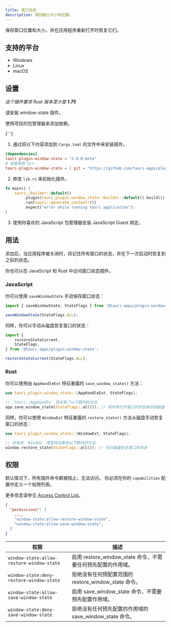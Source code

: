 ```yaml
---
title: 窗口状态
description: 保持窗口大小和位置。
---
```



<PluginLinks plugin="window-state" />

保存窗口位置和大小，并在应用程序重新打开时恢复它们。

## 支持的平台

- Windows
- Linux
- macOS

## 设置

_这个插件要求 Rust 版本至少是 **1.75**_

请安装 window-state 插件。

<Tabs>
  <TabItem label="自动">

使用项目的包管理器来添加依赖。

{' '}

<CommandTabs
	npm="npm run tauri add window-state"
	yarn="yarn run tauri add window-state"
	pnpm="pnpm tauri add window-state"
	cargo="cargo tauri add window-state"
/>

  </TabItem>
  <TabItem label="手动">

1. 通过将以下内容添加到 `Cargo.toml` 的文件中来安装插件。

```toml title="src-tauri/Cargo.toml"
[dependencies]
tauri-plugin-window-state = "2.0.0-beta"
# 或者使用 Git：
tauri-plugin-window-state = { git = "https://github.com/tauri-apps/plugins-workspace", branch = "v2" }
```

2. 修改 `lib.rs` 来初始化插件。

```rust title="src-tauri/src/main.rs" {3}
fn main() {
    tauri::Builder::default()
        .plugin(tauri_plugin_window_state::Builder::default().build())
        .run(tauri::generate_context!())
        .expect("error while running tauri application");
}
```

3. 使用你喜欢的 JavaScript 包管理器安装 JavaScript Guest 绑定。

  <CommandTabs
      npm="npm install @tauri-apps/plugin-window-state"
      yarn="yarn add @tauri-apps/plugin-window-state"
      pnpm="pnpm add @tauri-apps/plugin-window-state"
  />
  </TabItem>
</Tabs>

## 用法

添加后，当应用程序被关闭时，将记住所有窗口的状态，并在下一次启动时恢复到之前的状态。

你也可以在 JavaScript 和 Rust 中访问窗口状态插件。

### JavaScript

你可以使用 `saveWindowState` 手动保存窗口状态：

```javascript
import { saveWindowState, StateFlags } from '@tauri-apps/plugin-window-state';

saveWindowState(StateFlags.ALL);
```

同样，你可以手动从磁盘恢复窗口的状态：

```javascript
import {
	restoreStateCurrent,
	StateFlags,
} from '@tauri-apps/plugin-window-state';

restoreStateCurrent(StateFlags.ALL);
```

### Rust

你可以使用由 `AppHandleExt` 特征暴露的 `save_window_state()` 方法：

```rust
use tauri_plugin_window_state::{AppHandleExt, StateFlags};

// `tauri::AppHandle` 现在有了以下额外的方法
app.save_window_state(StateFlags::all()); // 将所有打开窗口的状态保存到磁盘
```

同样，你可以使用 `WindowExt` 特征暴露的 `restore_state()` 方法从磁盘手动恢复窗口的状态：

```rust
use tauri_plugin_window_state::{WindowExt, StateFlags};

// 所有的 `Window` 类型现在都有以下额外的方法
window.restore_state(StateFlags::all()); // 将从磁盘恢复窗口的状态
```

## 权限

默认情况下，所有插件命令都被阻止，无法访问。
你必须在你的 `capabilities` 配置中定义一个权限列表。

更多信息请参见 [Access Control List](/references/v2/acl)。

```json title="src-tauri/capabilities/main.json" ins={4-5}
{
  "permissions": [
    ...,
    "window-state:allow-restore-window-state",
    "window-state:allow-save-window-state",
  ]
}
```

| 权限                                      | 描述                                                         |
| ----------------------------------------- | ------------------------------------------------------------ |
| `window-state:allow-restore-window-state` | 启用 restore_window_state 命令，不需要任何预先配置的作用域。 |
| `window-state:deny-restore-window-state`  | 拒绝没有任何预配置范围的 restore_window_state 命令。         |
| `window-state:allow-save-window-state`    | 启用 save_window_state 命令，不需要预先配置作用域。          |
| `window-state:deny-save-window-state`     | 拒绝没有任何预先配置的作用域的 save_window_state 命令。      |
